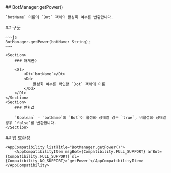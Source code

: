 
<Section>
    ## BotManager.getPower()

    `botName` 이름의 `Bot` 객체의 활성화 여부를 반환합니다.
</Section>
<Section>
    ## 구문

    ~~~js
    BotManager.getPower(botName: String);
    ~~~

    <Section>
        ### 매개변수

        <Dl>
            <Dt>`botName`</Dt>
            <Dd>
                활성화 여부를 확인할 `Bot` 객체의 이름
            </Dd>
        </Dl>
    </Section>
    <Section>
        ### 반환값

        `Boolean` - `botName`의 `Bot`이 활성화 상태일 경우 `true`, 비활성화 상태일 경우 `false`를 반환합니다.
    </Section>
</Section>
<Section>
    ## 앱 호환성

    <AppCompatibility listTitle="BotManager.getPower()">
        <AppCompatibilityItem msgBot={Compatibility.FULL_SUPPORT} arBot={Compatibility.FULL_SUPPORT} sl={Compatibility.NO_SUPPORT}>`getPower`</AppCompatibilityItem>
    </AppCompatibility>
</Section>